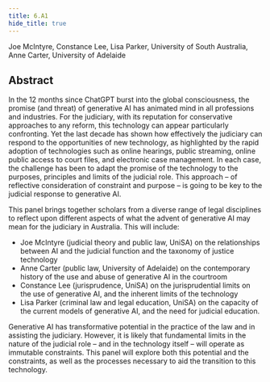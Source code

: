 ```yaml
---
title: 6.A1
hide_title: true
---
```


<AbstractHeader sKey='id6_A1'>
Joe McIntyre, Constance Lee, Lisa Parker, University of South Australia, Anne Carter, University of Adelaide
</AbstractHeader>

## Abstract
In the 12 months since ChatGPT burst into the global consciousness, the promise (and threat)
of generative AI has animated mind in all professions and industries. For the judiciary, with
its reputation for conservative approaches to any reform, this technology can appear
particularly confronting. Yet the last decade has shown how effectively the judiciary can
respond to the opportunities of new technology, as highlighted by the rapid adoption of
technologies such as online hearings, public streaming, online public access to court files, and
electronic case management. In each case, the challenge has been to adapt the promise of the
technology to the purposes, principles and limits of the judicial role. This approach – of
reflective consideration of constraint and purpose – is going to be key to the judicial response
to generative AI.

This panel brings together scholars from a diverse range of legal disciplines to reflect upon
different aspects of what the advent of generative AI may mean for the judiciary in Australia.
This will include:
* Joe McIntyre (judicial theory and public law, UniSA) on the relationships between AI and the judicial function and the taxonomy of justice technology
* Anne Carter (public law, University of Adelaide) on the contemporary history of the use and abuse of generative AI in the courtroom
* Constance Lee (jurisprudence, UniSA) on the jurisprudential limits on the use of generative AI, and the inherent limits of the technology
* Lisa Parker (criminal law and legal education, UniSA) on the capacity of the current models of generative AI, and the need for judicial education.

Generative AI has transformative potential in the practice of the law and in assisting the
judiciary. However, it is likely that fundamental limits in the nature of the judicial role – and
in the technology itself – will operate as immutable constraints. This panel will explore both
this potential and the constraints, as well as the processes necessary to aid the transition to
this technology.